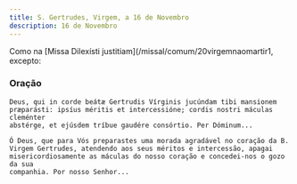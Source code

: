 ```yaml
---
title: S. Gertrudes, Virgem, a 16 de Novembro
description: 16 de Novembro
---
```


<aside>
  Como na [Missa Dilexísti justitiam](/missal/comum/20virgemnaomartir1, excepto:
</aside>

### Oração

<div class="side-by-side not-content">

    Deus, qui in corde beátæ Gertrudis Vírginis jucúndam tibi mansionem
    præparásti: ipsíus méritis et intercessióne; cordis nostri máculas cleménter
    abstérge, et ejúsdem tríbue gaudére consórtio. Per Dóminum...

    Ó Deus, que para Vós preparastes uma morada agradável no coração da B.
    Virgem Gertrudes, atendendo aos seus méritos e intercessão, apagai
    misericordiosamente as máculas do nosso coração e concedei-nos o gozo da sua
    companhia. Por nosso Senhor...

</div>
